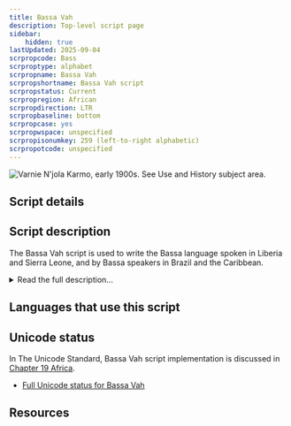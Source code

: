 ```yaml
---
title: Bassa Vah
description: Top-level script page
sidebar:
    hidden: true
lastUpdated: 2025-09-04
scrpropcode: Bass
scrproptype: alphabet
scrpropname: Bassa Vah
scrpropshortname: Bassa Vah script
scrpropstatus: Current
scrpropregion: African
scrpropdirection: LTR
scrpropbaseline: bottom
scrpropcase: yes
scrpropwspace: unspecified
scrpropisonumkey: 259 (left-to-right alphabetic)
scrpropotcode: unspecified
---
```



![](../images/bass-sample.png "Varnie N'jola Karmo, early 1900s. See Use and History subject area.")

## Script details

<ScriptDetails />

## Script description

The Bassa Vah script is used to write the Bassa language spoken in Liberia and Sierra Leone, and by Bassa speakers in Brazil and the Caribbean.

<details>
<summary>Read the full description...</summary>The name originated from the Bassa word 'Vah', meaning 'to throw a sign'; the script developed from the earlier Bassa communication system of signs made from chewed leaves or carved into trees and left in set locations where they would be found and interpreted. As this system developed, it was employed by the Bassa people to avoid slave traders, so was suppressed by colonial powers and became almost extinct.

Widely hailed as the only indigenous African alphabet, the script consists of 23 consonants and 7 vowels. Bassa Vah is the only indigenous Liberian script to represent tones. This is done by means of 5 tone marks, which are written inside the vowel characters. 

![](../images/bass-bassatones.jpg)

Characters are sorted in an order called _enni-ka-se-fa_ - the names of the first four consonants. Amongst some users, this sequence is also the name of the script itself. Vowels are sorted at the end of the alphabet.

The alphabet is [bicameral](/reference/glossary#bicam), although the lower case has only been developed in recent years, as demonstrated by their absence in [Michael Everson's draft chart](http://www.evertype.com/standards/iso10646/pdf/bassa.pdf), and their presence in the subsequent [Bassa Vah Association chart](http://www.uniboa.org/bassalanguage.html).

There are no unique Bassa Vah digits; Latin digits are used. Similarly, the Latin full stop and colon are used, in addition to a + symbol, which also performs a full stop function.
</details>

## Languages that use this script

<WsList script='Bass' wsMax='5' />

## Unicode status

In The Unicode Standard, Bassa Vah script implementation is discussed in [Chapter 19 Africa](http://www.unicode.org/versions/latest/ch19.pdf).

- [Full Unicode status for Bassa Vah](/scrlang/unicode/bass-unicode)



## Resources

<ScriptResources detailSummary='seemore' />

